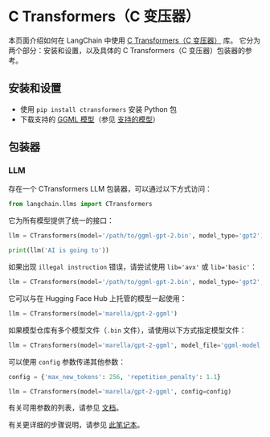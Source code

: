 # C Transformers（C 变压器）

本页面介绍如何在 LangChain 中使用 [C Transformers（C 变压器）](https://github.com/marella/ctransformers) 库。
它分为两个部分：安装和设置，以及具体的 C Transformers（C 变压器）包装器的参考。

## 安装和设置

- 使用 `pip install ctransformers` 安装 Python 包
- 下载支持的 [GGML 模型](https://huggingface.co/TheBloke)（参见 [支持的模型](https://github.com/marella/ctransformers#supported-models)）

## 包装器

### LLM

存在一个 CTransformers LLM 包装器，可以通过以下方式访问：

```python
from langchain.llms import CTransformers
```

它为所有模型提供了统一的接口：

```python
llm = CTransformers(model='/path/to/ggml-gpt-2.bin', model_type='gpt2')

print(llm('AI is going to'))
```

如果出现 `illegal instruction` 错误，请尝试使用 `lib='avx'` 或 `lib='basic'`：

```py
llm = CTransformers(model='/path/to/ggml-gpt-2.bin', model_type='gpt2', lib='avx')
```

它可以与在 Hugging Face Hub 上托管的模型一起使用：

```py
llm = CTransformers(model='marella/gpt-2-ggml')
```

如果模型仓库有多个模型文件（`.bin` 文件），请使用以下方式指定模型文件：

```py
llm = CTransformers(model='marella/gpt-2-ggml', model_file='ggml-model.bin')
```

可以使用 `config` 参数传递其他参数：

```py
config = {'max_new_tokens': 256, 'repetition_penalty': 1.1}

llm = CTransformers(model='marella/gpt-2-ggml', config=config)
```

有关可用参数的列表，请参见 [文档](https://github.com/marella/ctransformers#config)。

有关更详细的步骤说明，请参见 [此笔记本](/docs/modules/model_io/models/llms/integrations/ctransformers.html)。
